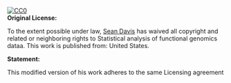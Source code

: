 <p xmlns:dct="http://purl.org/dc/terms/" xmlns:vcard="http://www.w3.org/2001/vcard-rdf/3.0#">
  <a rel="license"
     href="http://creativecommons.org/publicdomain/zero/1.0/">
    <img src="http://i.creativecommons.org/p/zero/1.0/88x31.png" style="border-style: none;" alt="CC0" />
  </a>
  <br />
  **Original License:**
  
  To the extent possible under law,
  <a rel="dct:publisher"
     href="https://seandavi.github.io/">
    <span property="dct:title">Sean Davis</span></a>
  has waived all copyright and related or neighboring rights to
  <span property="dct:title">Statistical analysis of functional genomics dataa</span>.
This work is published from:
<span property="vcard:Country" datatype="dct:ISO3166"
      content="US" about="https://seandavi.github.io/">
  United States</span>.
</p>

**Statement:**
<p>
This modified version of his work adheres to the same Licensing agreement
</p>